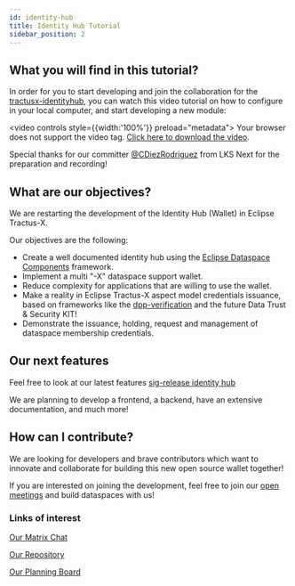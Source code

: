 ```yaml
---
id: identity-hub
title: Identity Hub Tutorial
sidebar_position: 2
---
```


## What you will find in this tutorial?

In order for you to start developing and join the collaboration for the [tractusx-identityhub](https://github.com/eclipse-tractusx/tractusx-identityhub), you can watch this video tutorial on how to configure in your local computer, and start developing a new module:

<video controls style={{width:'100%'}} preload="metadata">
    <source src="https://github.com/eclipse-tractusx/eclipse-tractusx.github.io.largefiles/raw/f3b41cf8f643fa0ef3cb86ac708b3a4472e03245/identity-hub/video-tutorials/identityhub-installation-and-dev-tutorial.mp4" type="video/mp4"/>
    Your browser does not support the video tag. <a href="https://github.com/eclipse-tractusx/eclipse-tractusx.github.io.largefiles/raw/f3b41cf8f643fa0ef3cb86ac708b3a4472e03245/identity-hub/video-tutorials/identityhub-installation-and-dev-tutorial.mp4" target="_blank" rel="noopener noreferrer">Click here to download the video</a>.
</video>


Special thanks for our committer [@CDiezRodriguez](https://github.com/CDiezRodriguez?query=Carlos) from LKS Next for the preparation and recording!

## What are our objectives?

We are restarting the development of the Identity Hub (Wallet) in Eclipse Tractus-X.

Our objectives are the following:
 - Create a well documented identity hub using the [Eclipse Dataspace Components](https://github.com/eclipse-edc) framework.
 - Implement a multi "-X" dataspace support wallet.
 - Reduce complexity for applications that are willing to use the wallet.
 - Make a reality in Eclipse Tractus-X aspect model credentials issuance, based on frameworks like the [dpp-verification](https://github.com/eclipse-tractusx/digital-product-pass/tree/main/dpp-verification) and the future Data Trust & Security KIT!
 - Demonstrate the issuance, holding, request and management of dataspace membership credentials.

## Our next features

Feel free to look at our latest features [sig-release identity hub](https://github.com/eclipse-tractusx/sig-release/issues?q=state%3Aopen%20label%3Aidentity-hub)

We are planning to develop a frontend, a backend, have an extensive documentation, and much more!

## How can I contribute?

We are looking for developers and brave contributors which want to innovate and collaborate for building this new open source wallet together!

If you are interested on joining the development, feel free to join our [open meetings](https://eclipse-tractusx.github.io/community/open-meetings#Identity%20Hub%20Weekly) and build dataspaces with us!

### Links of interest

[Our Matrix Chat](https://matrix.eecc.de/#/room/%23tractusx-identity-hub:matrix.eclipse.org)

[Our Repository](https://github.com/eclipse-tractusx/tractusx-identityhub)

[Our Planning Board](https://github.com/orgs/eclipse-tractusx/projects/87/views/1)
